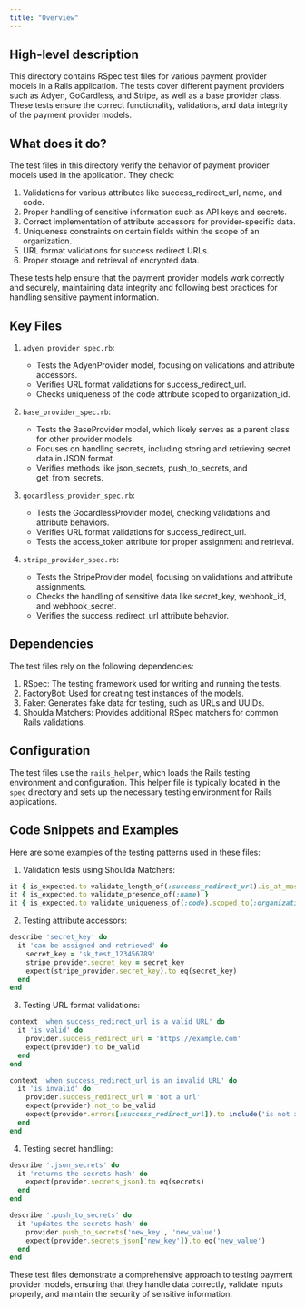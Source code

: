 ```yaml
---
title: "Overview"
---
```


## High-level description
This directory contains RSpec test files for various payment provider models in a Rails application. The tests cover different payment providers such as Adyen, GoCardless, and Stripe, as well as a base provider class. These tests ensure the correct functionality, validations, and data integrity of the payment provider models.

## What does it do?
The test files in this directory verify the behavior of payment provider models used in the application. They check:

1. Validations for various attributes like success_redirect_url, name, and code.
2. Proper handling of sensitive information such as API keys and secrets.
3. Correct implementation of attribute accessors for provider-specific data.
4. Uniqueness constraints on certain fields within the scope of an organization.
5. URL format validations for success redirect URLs.
6. Proper storage and retrieval of encrypted data.

These tests help ensure that the payment provider models work correctly and securely, maintaining data integrity and following best practices for handling sensitive payment information.

## Key Files

1. `adyen_provider_spec.rb`:
   - Tests the AdyenProvider model, focusing on validations and attribute accessors.
   - Verifies URL format validations for success_redirect_url.
   - Checks uniqueness of the code attribute scoped to organization_id.

2. `base_provider_spec.rb`:
   - Tests the BaseProvider model, which likely serves as a parent class for other provider models.
   - Focuses on handling secrets, including storing and retrieving secret data in JSON format.
   - Verifies methods like json_secrets, push_to_secrets, and get_from_secrets.

3. `gocardless_provider_spec.rb`:
   - Tests the GocardlessProvider model, checking validations and attribute behaviors.
   - Verifies URL format validations for success_redirect_url.
   - Tests the access_token attribute for proper assignment and retrieval.

4. `stripe_provider_spec.rb`:
   - Tests the StripeProvider model, focusing on validations and attribute assignments.
   - Checks the handling of sensitive data like secret_key, webhook_id, and webhook_secret.
   - Verifies the success_redirect_url attribute behavior.

## Dependencies
The test files rely on the following dependencies:

1. RSpec: The testing framework used for writing and running the tests.
2. FactoryBot: Used for creating test instances of the models.
3. Faker: Generates fake data for testing, such as URLs and UUIDs.
4. Shoulda Matchers: Provides additional RSpec matchers for common Rails validations.

## Configuration
The test files use the `rails_helper`, which loads the Rails testing environment and configuration. This helper file is typically located in the `spec` directory and sets up the necessary testing environment for Rails applications.

## Code Snippets and Examples

Here are some examples of the testing patterns used in these files:

1. Validation tests using Shoulda Matchers:

```ruby
it { is_expected.to validate_length_of(:success_redirect_url).is_at_most(1024).allow_nil }
it { is_expected.to validate_presence_of(:name) }
it { is_expected.to validate_uniqueness_of(:code).scoped_to(:organization_id) }
```

2. Testing attribute accessors:

```ruby
describe 'secret_key' do
  it 'can be assigned and retrieved' do
    secret_key = 'sk_test_123456789'
    stripe_provider.secret_key = secret_key
    expect(stripe_provider.secret_key).to eq(secret_key)
  end
end
```

3. Testing URL format validations:

```ruby
context 'when success_redirect_url is a valid URL' do
  it 'is valid' do
    provider.success_redirect_url = 'https://example.com'
    expect(provider).to be_valid
  end
end

context 'when success_redirect_url is an invalid URL' do
  it 'is invalid' do
    provider.success_redirect_url = 'not a url'
    expect(provider).not_to be_valid
    expect(provider.errors[:success_redirect_url]).to include('is not a valid URL')
  end
end
```

4. Testing secret handling:

```ruby
describe '.json_secrets' do
  it 'returns the secrets hash' do
    expect(provider.secrets_json).to eq(secrets)
  end
end

describe '.push_to_secrets' do
  it 'updates the secrets hash' do
    provider.push_to_secrets('new_key', 'new_value')
    expect(provider.secrets_json['new_key']).to eq('new_value')
  end
end
```

These test files demonstrate a comprehensive approach to testing payment provider models, ensuring that they handle data correctly, validate inputs properly, and maintain the security of sensitive information.